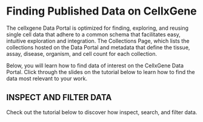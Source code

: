 # Finding Published Data on CellxGene

The cellxgene Data Portal is optimized for finding, exploring, and reusing single cell data that adhere to a common schema that facilitates easy, intuitive exploration and integration. The Collections Page, which lists the collections hosted on the Data Portal and metadata that define the tissue, assay, disease, organism, and cell count for each collection.

Below, you will learn how to find data of interest on the CellxGene Data Portal. Click through the slides on the tutorial below to learn how to find the data most relevant to your work.

## INSPECT AND FILTER DATA

Check out the tutorial below to discover how inspect, search, and filter data.

<EmbeddedGoogleSlides src="https://docs.google.com/presentation/d/e/2PACX-1vSF7jLhR3JRTwAjeKsx8vr-1lnTszpPiorLB615qelZmEUCG7N9k6cJwQv60yytoqE_bN9UNZRIJXR2/embed?start=false&loop=false&delayms=3000" />
